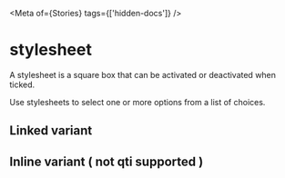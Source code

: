 

<Meta of={Stories} tags={['hidden-docs']} />

# stylesheet

A stylesheet is a square box that can be activated or deactivated when ticked.

Use stylesheets to select one or more options from a list of choices.

## Linked variant

<Canvas of={Stories.Default} />

## Inline variant ( not qti supported )

<Canvas of={Stories.Inline} />
